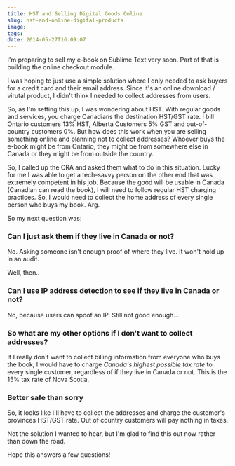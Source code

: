 ```yaml
---
title: HST and Selling Digital Goods Online
slug: hst-and-online-digital-products
image: 
tags: 
date: 2014-05-27T16:09:07
---
```


I'm preparing to sell my e-book on Sublime Text very soon. Part of that is building the online checkout module.

I was hoping to just use a simple solution where I only needed to ask buyers for a credit card and their email address. Since it's an online download / virutal product, I didn't think I needed to collect addresses from users.

So, as I'm setting this up, I was wondering about HST. With regular goods and services, you charge Canadians the destination HST/GST rate. I bill Ontario customers 13% HST, Alberta Customers 5% GST and out-of-country customers 0%. But how does this work when you are selling something online and planning not to collect addresses? Whoever buys the e-book might be from Ontario, they might be from somewhere else in Canada or they might be from outside the country.

So, I called up the CRA and asked them what to do in this situation. Lucky for me I was able to get a tech-savvy person on the other end that was extremely competent in his job. Because the good will be usable in Canada (Canadian can read the book), I will need to follow regular HST charging practices. So, I would need to collect the home address of every single person who buys my book. Arg.

So my next question was:

<h3>Can I just ask them if they live in Canada or not?</h3>

No. Asking someone isn't enough proof of where they live. It won't hold up in an audit.

Well, then..

<h3>Can I use IP address detection to see if they live in Canada or not?</h3>

No, because users can spoof an IP. Still not good enough...

<h3>So what are my other options if I don't want to collect addresses?</h3>

If I really don't want to collect billing information from everyone who buys the book, I would have to charge <em>Canada's highest possible tax rate</em> to every single customer, regardless of if they live in Canada or not. This is the 15% tax rate of Nova Scotia.

<h3>Better safe than sorry</h3>

So, it looks like I'll have to collect the addresses and charge the customer's provinces HST/GST rate. Out of country customers will pay nothing in taxes.

Not the solution I wanted to hear, but I'm glad to find this out now rather than down the road.

Hope this answers a few questions!